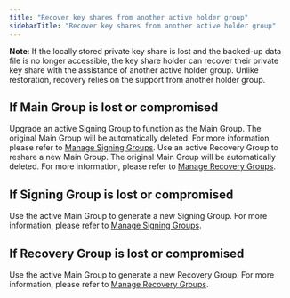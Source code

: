 ```yaml
---
title: "Recover key shares from another active holder group"
sidebarTitle: "Recover key shares from another active holder group"
---
```


**Note**: If the locally stored private key share is lost and the backed-up data file is no longer accessible, the key share holder can recover their private key share with the assistance of another active holder group. Unlike restoration, recovery relies on the support from another holder group.

## If Main Group is lost or compromised

Upgrade an active Signing Group to function as the Main Group. The original Main Group will be automatically deleted. For more information, please refer to [Manage Signing Groups](/en/portal/mpc-wallets/ocw/manage-key-share-groups#manage-signing-groups).
Use an active Recovery Group to reshare a new Main Group. The original Main Group will be automatically deleted. For more information, please refer to [Manage Recovery Groups](/en/portal/mpc-wallets/ocw/manage-key-share-groups#manage-recovery-groups).

## If Signing Group is lost or compromised

Use the active Main Group to generate a new Signing Group. For more information, please refer to [Manage Signing Groups](/en/portal/mpc-wallets/ocw/manage-key-share-groups#manage-signing-groups).

## If Recovery Group is lost or compromised

Use the active Main Group to generate a new Recovery Group. For more information, please refer to [Manage Recovery Groups](/en/portal/mpc-wallets/ocw/manage-key-share-groups#manage-recovery-groups).